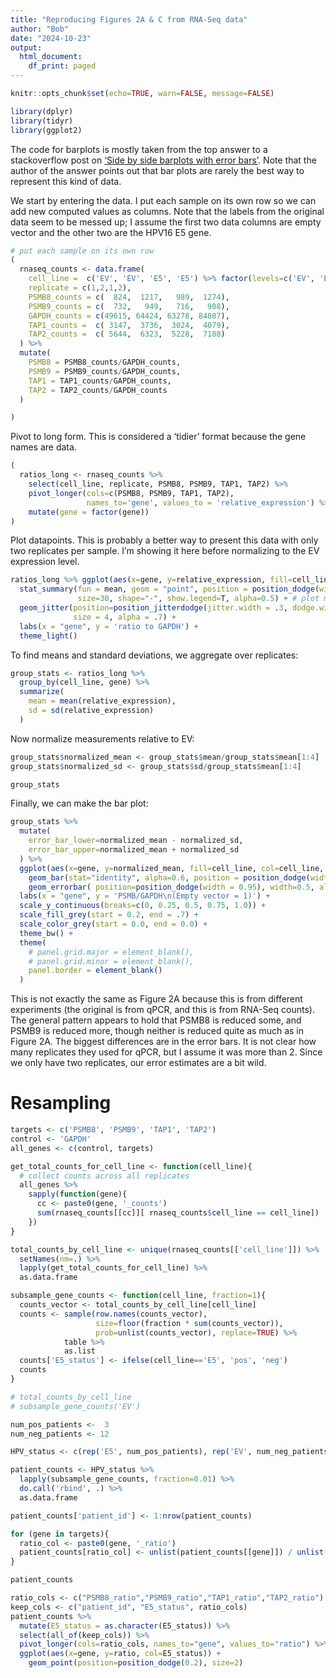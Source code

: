 ```yaml
---
title: "Reproducing Figures 2A & C from RNA-Seq data"
author: "Bob"
date: "2024-10-23"
output:
  html_document:
    df_print: paged
---
```


```r
knitr::opts_chunk$set(echo=TRUE, warn=FALSE, message=FALSE)
```

```r
library(dplyr)
library(tidyr)
library(ggplot2)
```

The code for barplots is mostly taken from the top answer to a stackoverflow post on ['Side by side barplots with error bars'](https://stackoverflow.com/questions/29995480/side-by-side-r-barplot-with-error-bars). Note that the author of the answer points out that bar plots are rarely the best way to represent this kind of data.

We start by entering the data. I put each sample on its own row so we can add new computed values as columns. Note that the labels from the original data seem to be messed up; I assume the first two data columns are empty vector and the other two are the HPV16 E5 gene.

```r

# put each sample on its own row
(
  rnaseq_counts <- data.frame(
    cell_line =  c('EV', 'EV', 'E5', 'E5') %>% factor(levels=c('EV', 'E5')),
    replicate = c(1,2,1,2),
    PSMB8_counts = c(  824,  1217,   989,  1274),
    PSMB9_counts = c(  732,   949,   716,   908),
    GAPDH_counts = c(49615, 64424, 63278, 84807),
    TAP1_counts =  c( 3147,  3736,  3024,  4079),
    TAP2_counts =  c( 5644,  6323,  5228,  7188)
  ) %>% 
  mutate(
    PSMB8 = PSMB8_counts/GAPDH_counts,
    PSMB9 = PSMB9_counts/GAPDH_counts,
    TAP1 = TAP1_counts/GAPDH_counts,
    TAP2 = TAP2_counts/GAPDH_counts
  )

)
```

Pivot to long form. This is considered a 'tidier' format because the gene names are data.

```r
(
  ratios_long <- rnaseq_counts %>%
    select(cell_line, replicate, PSMB8, PSMB9, TAP1, TAP2) %>%
    pivot_longer(cols=c(PSMB8, PSMB9, TAP1, TAP2),
                 names_to='gene', values_to = 'relative_expression') %>%
    mutate(gene = factor(gene))
)
```

Plot datapoints. This is probably a better way to present this data with only two replicates per sample. I'm showing it here before normalizing to the EV expression level.

```r
ratios_long %>% ggplot(aes(x=gene, y=relative_expression, fill=cell_line, col=cell_line)) +
  stat_summary(fun = mean, geom = "point", position = position_dodge(width = .5),
               size=30, shape="-", show.legend=T, alpha=0.5) + # plot mean as "-"
  geom_jitter(position=position_jitterdodge(jitter.width = .3, dodge.width = .5),
              size = 4, alpha = .7) +
  labs(x = "gene", y = 'ratio to GAPDH') +
  theme_light()
```


To find means and standard deviations, we aggregate over replicates:

```r

group_stats <- ratios_long %>% 
  group_by(cell_line, gene) %>% 
  summarize(
    mean = mean(relative_expression),
    sd = sd(relative_expression)
  )
```

Now normalize measurements relative to EV:
```r
group_stats$normalized_mean <- group_stats$mean/group_stats$mean[1:4]
group_stats$normalized_sd <- group_stats$sd/group_stats$mean[1:4]

group_stats
```


Finally, we can make the bar plot:
```r

group_stats %>% 
  mutate(
    error_bar_lower=normalized_mean - normalized_sd,
    error_bar_upper=normalized_mean + normalized_sd
  ) %>%
  ggplot(aes(x=gene, y=normalized_mean, fill=cell_line, col=cell_line, ymin=error_bar_lower, ymax=error_bar_upper)) +
    geom_bar(stat="identity", alpha=0.6, position = position_dodge(width = 0.95)) +
    geom_errorbar( position=position_dodge(width = 0.95), width=0.5, alpha=1, linewidth=1.3) + 
  labs(x = "gene", y = 'PSMB/GAPDH\n(Empty vector = 1)') +
  scale_y_continuous(breaks=c(0, 0.25, 0.5, 0.75, 1.0)) +
  scale_fill_grey(start = 0.2, end = .7) +
  scale_color_grey(start = 0.0, end = 0.0) +
  theme_bw() + 
  theme(
    # panel.grid.major = element_blank(),
    # panel.grid.minor = element_blank(),
    panel.border = element_blank()
  )

```

This is not exactly the same as Figure 2A because this is from different experiments (the original is from qPCR, and this is from RNA-Seq counts). The general pattern appears to hold that PSMB8 is reduced some, and PSMB9 is reduced more, though neither is reduced quite as much as in Figure 2A. The biggest differences are in the error bars. It is not clear how many replicates they used for qPCR, but I assume it was more than 2. Since we only have two replicates, our error estimates are a bit wild. 

# Resampling

```r
targets <- c('PSMB8', 'PSMB9', 'TAP1', 'TAP2')
control <- 'GAPDH'
all_genes <- c(control, targets)

get_total_counts_for_cell_line <- function(cell_line){
  # collect counts across all replicates
  all_genes %>% 
    sapply(function(gene){
      cc <- paste0(gene, '_counts')
      sum(rnaseq_counts[[cc]][ rnaseq_counts$cell_line == cell_line])
    })
}

total_counts_by_cell_line <- unique(rnaseq_counts[['cell_line']]) %>%
  setNames(nm=.) %>% 
  lapply(get_total_counts_for_cell_line) %>%
  as.data.frame

subsample_gene_counts <- function(cell_line, fraction=1){
  counts_vector <- total_counts_by_cell_line[cell_line]
  counts <- sample(row.names(counts_vector), 
                   size=floor(fraction * sum(counts_vector)),
                   prob=unlist(counts_vector), replace=TRUE) %>%
            table %>% 
            as.list
  counts['E5_status'] <- ifelse(cell_line=='E5', 'pos', 'neg')
  counts
}

# total_counts_by_cell_line
# subsample_gene_counts('EV')

num_pos_patients <-  3
num_neg_patients <- 12

HPV_status <- c(rep('E5', num_pos_patients), rep('EV', num_neg_patients))

patient_counts <- HPV_status %>% 
  lapply(subsample_gene_counts, fraction=0.01) %>% 
  do.call('rbind', .) %>% 
  as.data.frame

patient_counts['patient_id'] <- 1:nrow(patient_counts)

for (gene in targets){
  ratio_col <- paste0(gene, '_ratio')
  patient_counts[ratio_col] <- unlist(patient_counts[[gene]]) / unlist(patient_counts[['GAPDH']])
}

patient_counts
```

```r
ratio_cols <- c("PSMB8_ratio","PSMB9_ratio","TAP1_ratio","TAP2_ratio")
keep_cols <- c("patient_id", "E5_status", ratio_cols)
patient_counts %>% 
  mutate(E5_status = as.character(E5_status)) %>%
  select(all_of(keep_cols)) %>%
  pivot_longer(cols=ratio_cols, names_to="gene", values_to="ratio") %>% 
  ggplot(aes(x=gene, y=ratio, col=E5_status)) + 
    geom_point(position=position_dodge(0.2), size=2)

```